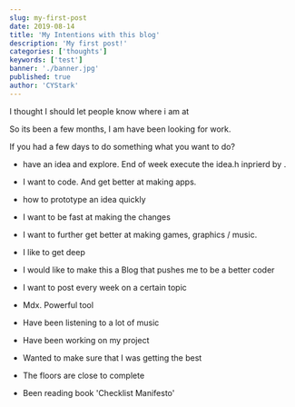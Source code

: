 ```yaml
---
slug: my-first-post
date: 2019-08-14
title: 'My Intentions with this blog'
description: 'My first post!'
categories: ['thoughts']
keywords: ['test']
banner: './banner.jpg'
published: true
author: 'CYStark'
---
```


I thought I should let people know where i am at

So its been a few months, I am have been looking for work. 

If you had a few days to do something what you want to do?

- have an idea and explore. End of week execute the idea.h inprierd by .

- I want to code. And get better at making apps.
- how to prototype an idea quickly
- I want to be fast at making the changes
- I want to further get better at making games, graphics / music.

- I like to get deep
- I would like to make this a Blog that pushes me to be a better coder
- I want to post every week on a certain topic


- Mdx. Powerful tool
- Have been listening to a lot of music
- Have been working on my project
- Wanted to make sure that I was getting the best
- The floors are close to complete
- Been reading book 'Checklist Manifesto'
